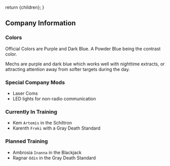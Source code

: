   return <Framework>{children}</Framework>;
}

## Company Information

### Colors

Official Colors are Purple and Dark Blue. A Powder Blue being the contrast color.

Mechs are purple and dark blue which works well with nighttime extracts, or attracting attention away from softer targets during the day.

### Special Company Mods

- Laser Coms
- LED lights for non-radio communication

### Currently In Training

- Kem `Artemis` in the Schiltron
- Karenth `Freki` with a Gray Death Standard

### Planned Training

- Ambrosia `Inanna` in the Blackjack
- Ragnar `Odin` in the Gray Death Standard
